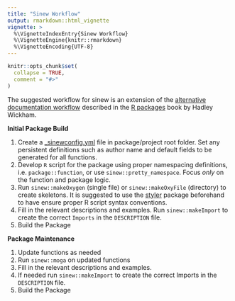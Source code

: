 ```yaml
---
title: "Sinew Workflow"
output: rmarkdown::html_vignette
vignette: >
  %\VignetteIndexEntry{Sinew Workflow}
  %\VignetteEngine{knitr::rmarkdown}
  %\VignetteEncoding{UTF-8}
---
```


```r
knitr::opts_chunk$set(
  collapse = TRUE,
  comment = "#>"
)
```

The suggested workflow for sinew is an extension of the [alternative documentation workflow](https://r-pkgs.org/man.html#man-workflow-2) described in the [R packages](https://r-pkgs.org/) book by Hadley Wickham.

**Initial Package Build**

  1. Create a [_sinewconfig.yml](#sinewopts) file in package/project root folder. Set any persistent definitions such as author name and default fields to be generated for all functions.
  1. Develop `R` script for the package using proper namespacing definitions, i.e. `package::function`, or use `sinew::pretty_namespace`. Focus *only* on the function and package logic.
  1. Run `sinew::makeOxygen` (single file) or `sinew::makeOxyFile` (directory) to create skeletons. It is suggested to use the [styler](https://github.com/r-lib/styler) package beforehand to have ensure proper R script syntax conventions.
  1. Fill in the relevant descriptions and examples.
Run `sinew::makeImport` to create the correct `Imports` in the `DESCRIPTION` file.
  1. Build the Package

**Package Maintenance**

  1. Update functions as needed
  1. Run `sinew::moga` on updated functions
  1. Fill in the relevant descriptions and examples.
  1. If needed run `sinew::makeImport` to create the correct Imports in the `DESCRIPTION` file.
  1. Build the Package

